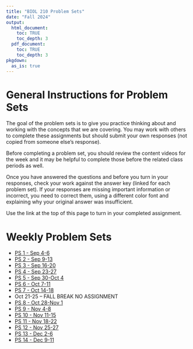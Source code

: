 ```yaml
---
title: "BIOL 210 Problem Sets"
date: "Fall 2024"
output: 
  html_document:
    toc: TRUE
    toc_depth: 3
  pdf_document:
    toc: TRUE
    toc_depth: 3
pkgdown:
  as_is: true
---
```


# General Instructions for Problem Sets

The goal of the problem sets is to give you practice thinking about and working with the concepts that we are covering. You may work with others to complete these assignments but should submit your own responses (not copied from someone else's response). 

Before completing a problem set, you should review the content videos for the week and it may be helpful to complete those before the related class periods as well.

Once you have answered the questions and before you turn in your responses, check your work against the answer key (linked for each problem set). If your responses are missing important information or incorrect, you need to correct them, using a different color font and explaining why your original answer was insufficient.

Use the link at the top of this page to turn in your completed assignment.


# Weekly Problem Sets

* [PS 1 - Sep 4-6](ps1.html)
* [PS 2 - Sep 9-13](ps2.html)
* [PS 3 - Sep 16-20](ps3.html)
* [PS 4 - Sep 23-27](ps4.html)
* [PS 5 - Sep 30-Oct 4](ps5.html)
* [PS 6 - Oct 7-11](ps6.html)
* [PS 7 - Oct 14-18](ps7.html)
* Oct 21-25 -- FALL BREAK NO ASSIGNMENT
* [PS 8 - Oct 28-Nov 1](ps8.html)
* [PS 9 - Nov 4-8](ps9.html)
* [PS 10 - Nov 11-15](ps10.html)
* [PS 11 - Nov 18-22](ps11.html)
* [PS 12 - Nov 25-27](ps12.html)
* [PS 13 - Dec 2-6](ps13.html)
* [PS 14 - Dec 9-11](ps14.html)